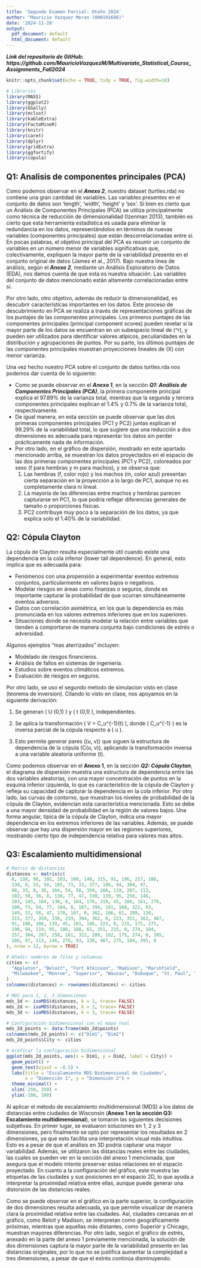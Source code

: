```yaml
---
title: 'Segundo Examen Parcial: Otoño 2024'
author: "Mauricio Vazquez Moran (000191686)"
date: '2024-11-28'
output:
  pdf_document: default
  html_document: default
---
```


***Link del repositorio de GitHub: https://github.com/MauricioVazquezM/Multivariate_Statistical_Course_Assignments_Fall2024***

```r
knitr::opts_chunk$set(echo = TRUE, tidy = TRUE, fig.width=10)

# Libraries
library(MASS)  
library(ggplot2)
library(GGally)
library(mclust)
library(kableExtra)
library(FactoMineR)
library(knitr)
library(caret)
library(dplyr)
library(gridExtra)
library(ggfortify)
library(copula)
```

## Q1: Analisis de componentes principales (PCA)

Como podemos observar en el ***Anexo 2***, nuestro dataset (turtles.rda) no contiene una gran cantidad de variables. Las variables presentes en el conjunto de datos son 'length', 'width', 'height' y 'sex'. Si bien es cierto que un Análisis de Componentes Principales (PCA) se utiliza principalmente como técnica de reducción de dimensionalidad (Izenman 2013), también es cierto que esta herramienta estadística es usada para eliminar la redundancia en los datos, representándolos en términos de nuevas variables (componentes principales) que están descorrelacionadas entre sí. En pocas palabras, el objetivo principal del PCA es resumir un conjunto de variables en un número menor de variables significativas que, colectivamente, expliquen la mayor parte de la variabilidad presente en el conjunto original de datos (James et al., 2017). Bajo nuestra línea de análisis, según el ***Anexo 2***, mediante un Análisis Exploratorio de Datos (EDA), nos damos cuenta de que esta es nuestra situación. Las variables del conjunto de datos mencionado están altamente correlacionadas entre sí. 

Por otro lado, otro objetivo, además de reducir la dimensionalidad, es descubrir características importantes en los datos. Este proceso de descubrimiento en PCA se realiza a través de representaciones gráficas de los puntajes de las componentes principales. Los primeros puntajes de las componentes principales (principal component scores) pueden revelar si la mayor parte de los datos se encuentran en un subespacio lineal de \(\mathbb{R}^r\), y pueden ser utilizados para identificar valores atípicos, peculiaridades en la distribución y agrupaciones de puntos. Por su parte, los últimos puntajes de las componentes principales muestran proyecciones lineales de \(X\) con menor varianza. 

Una vez hecho nuestro PCA sobre el conjunto de datos turtles.rda nos podemos dar cuenta de lo siguiente:

* Como se puede observar en el ***Anexo 1***, en la sección ***Q1: Análisis de Componentes Principales (PCA)***, la primera componente principal explica el 97.89% de la varianza total, mientras que la segunda y tercera componentes principales explican el 1.4% y 0.7% de la varianza total, respectivamente.
* De igual manera, en esta sección se puede observar que las dos primeras componentes principales (PC1 y PC2) juntas explican el 99.29% de la variabilidad total, lo que sugiere que una reducción a dos dimensiones es adecuada para representar los datos sin perder prácticamente nada de información.
* Por otro lado, en el gráfico de dispersión, mostrado en este apartado mencionado arriba, se muestran los datos proyectados en el espacio de las dos primeras componentes principales (PC1 y PC2), coloreados por sexo (f para hembras y m para machos), y se observa que:
  1. Las hembras (f, color rojo) y los machos (m, color azul) presentan cierta separación en la proyección a lo largo de PC1, aunque no es completamente clara ni lineal.
  2. La mayoría de las diferencias entre machos y hembras parecen capturarse en PC1, lo que podría reflejar diferencias generales de tamaño o proporciones físicas.
  3. PC2 contribuye muy poco a la separación de los datos, ya que explica solo el 1.40% de la variabilidad.


\newpage

## Q2: Cópula Clayton

La cópula de Clayton resulta especialmente útil cuando existe una dependencia en la cola inferior (lower tail dependence). En general, esto implica que es adecuada para:

* Fenómenos con una propensión a experimentar eventos extremos conjuntos, particularmente en valores bajos o negativos.
* Modelar riesgos en áreas como finanzas o seguros, donde es importante capturar la probabilidad de que ocurran simultáneamente eventos adversos.
* Datos con correlación asimétrica, en los que la dependencia es más pronunciada en los valores extremos inferiores que en los superiores.
* Situaciones donde se necesita modelar la relación entre variables que tienden a comportarse de manera conjunta bajo condiciones de estrés o adversidad.

Algunos ejemplos "mas aterrizados" incluyen:

* Modelado de riesgos financieros.
* Análisis de fallos en sistemas de ingeniería.
* Estudios sobre eventos climáticos extremos.
* Evaluación de riesgos en seguros.

Por otro lado, se uso el segundo metodo de simulacion visto en clase (teorema de inversion). Citando lo visto en clase, nos apoyamos en la siguiente derivación:

\begin{align*}
C_u(v) &= \mathbb{P}[V \leq v \mid U = u] \\
&= \lim_{\Delta u \to 0} \frac{C(u + \Delta u, v) - C(u, v)}{\Delta u} \\
&= \frac{\partial C(u, v)}{\partial u}.
\end{align*}

1. Se generan  \( U \sim \text{Uniform}(0,1) \) y \( t \sim \text{Uniform}(0,1) \), independientes.

2. Se aplica la transformación \( V = C_u^{-1}(t) \), donde \( C_u^{-1} \) es la inversa parcial de la cópula respecto a \( u \).

3. Esto permite generar pares \((u, v)\) que siguen la estructura de dependencia de la cópula \(C(u, v)\), aplicando la transformación inversa a una variable aleatoria uniforme \(t\).

Como podemos observar en el **Anexo 1**, en la sección ***Q2: Cópula Clayton***, el diagrama de dispersión muestra una estructura de dependencia entre las dos variables aleatorias, con una mayor concentración de puntos en la esquina inferior izquierda, lo que es característico de la cópula de Clayton y refleja su capacidad de capturar la dependencia en la cola inferior. Por otro lado, las curvas de contorno, que muestran los niveles de probabilidad de la cópula de Clayton, evidencian esta característica mencionada. Esto se debe a una mayor densidad de probabilidad en la región de valores bajos. Una forma angular, típica de la cópula de Clayton, indica una mayor dependencia en los extremos inferiores de las variables. Además, se puede observar que hay una dispersión mayor en las regiones superiores, mostrando cierto tipo de independencia relativa para valores más altos.

\newpage

## Q3: Escalamiento multidimensional

```r
# Matriz de distancias
distances <- matrix(c(
  0, 130, 98, 102, 103, 100, 149, 315, 91, 196, 257, 186,
  130, 0, 33, 50, 185, 73, 33, 377, 186, 94, 304, 97,
  98, 33, 0, 36, 164, 54, 58, 359, 166, 119, 287, 113,
  102, 50, 36, 0, 138, 77, 47, 330, 139, 95, 258, 146,
  103, 185, 164, 138, 0, 184, 170, 219, 45, 186, 161, 276,
  100, 73, 54, 77, 184, 0, 107, 394, 181, 168, 322, 93,
  149, 33, 58, 47, 170, 107, 0, 362, 186, 61, 289, 130,
  315, 377, 359, 330, 219, 394, 362, 0, 223, 351, 162, 467,
  91, 186, 166, 139, 45, 181, 186, 223, 0, 215, 175, 275,
  196, 94, 119, 95, 186, 168, 61, 351, 215, 0, 274, 184,
  257, 304, 287, 258, 161, 322, 289, 162, 175, 274, 0, 395,
  186, 97, 113, 146, 276, 93, 130, 467, 275, 184, 395, 0
), nrow = 12, byrow = TRUE)

# Añadir nombres de filas y columnas
cities <- c(
  "Appleton", "Beloit", "Fort Atkinson", "Madison", "Marshfield", 
  "Milwaukee", "Monroe", "Superior", "Wausau", "Dubuque", "St. Paul", "Chicago"
)
colnames(distances) <- rownames(distances) <- cities

# MDS para 1, 2, 3 dimensiones
mds_1d <- isoMDS(distances, k = 1, trace= FALSE)
mds_2d <- isoMDS(distances, k = 2, trace= FALSE)
mds_3d <- isoMDS(distances, k = 3, trace= FALSE)

# Configuración bidimensional con el mapa real
mds_2d_points <- data.frame(mds_2d$points)
colnames(mds_2d_points) <- c("Dim1", "Dim2")
mds_2d_points$City <- cities

# Graficar la configuración bidimensional
ggplot(mds_2d_points, aes(x = Dim1, y = Dim2, label = City)) +
  geom_point() +
  geom_text(vjust = -0.5) +
  labs(title = "Escalamiento MDS Bidimensional de Ciudades",
       x = "Dimensión 1", y = "Dimensión 2") +
  theme_minimal() +
  xlim(-250, 350) +
  ylim(-100, 100) 
```

Al aplicar el método de escalamiento multidimensional (MDS) a los datos de distancias entre ciudades de Wisconsin (**Anexo 1 en la sección Q3: Escalamiento multidimensional**), se tomaron las siguientes decisiones subjetivas. En primer lugar, se evaluaron soluciones en 1, 2 y 3 dimensiones, pero finalmente se optó por representar los resultados en 2 dimensiones, ya que esto facilita una interpretación visual más intuitiva. Esto es a pesar de que el análisis en 3D podría capturar una mayor variabilidad. Además, se utilizaron las distancias reales entre las ciudades, las cuales se pueden ver en la sección del anexo 1 mencionada, que asegura que el modelo intente preservar estas relaciones en el espacio proyectado. En cuanto a la configuración del gráfico, este muestra las etiquetas de las ciudades y sus posiciones en el espacio 2D, lo que ayuda a interpretar la proximidad relativa entre ellas, aunque puede generar una distorsión de las distancias reales. 

Como se puede observar en el gráfico en la parte superior, la configuración de dos dimensiones resulta adecuada, ya que permite visualizar de manera clara la proximidad relativa entre las ciudades. Así, ciudades cercanas en el gráfico, como Beloit y Madison, se interpretan como geográficamente próximas, mientras que aquellas más distantes, como Superior y Chicago, muestran mayores diferencias. Por otro lado, según el gráfico de estrés, anexado en la parte del anexo 1 previamente mencionada, la solución de dos dimensiones captura la mayor parte de la variabilidad presente en las distancias originales, por lo que no se justifica aumentar la complejidad a tres dimensiones, a pesar de que el estrés continúa disminuyendo. 
